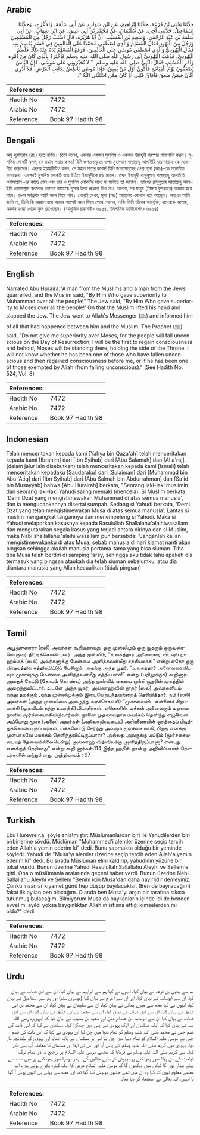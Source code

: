## Arabic


<div dir="rtl" lang="ar" style={{fontSize:'larger',backgroundColor:'#f8f9fa',padding:20}}>
حَدَّثَنَا يَحْيَى بْنُ قَزَعَةَ، حَدَّثَنَا إِبْرَاهِيمُ، عَنِ ابْنِ شِهَابٍ، عَنْ أَبِي سَلَمَةَ، وَالأَعْرَجِ،‏.‏ وَحَدَّثَنَا إِسْمَاعِيلُ، حَدَّثَنِي أَخِي، عَنْ سُلَيْمَانَ، عَنْ مُحَمَّدِ بْنِ أَبِي عَتِيقٍ، عَنِ ابْنِ شِهَابٍ، عَنْ أَبِي سَلَمَةَ بْنِ عَبْدِ الرَّحْمَنِ، وَسَعِيدِ بْنِ الْمُسَيَّبِ، أَنَّ أَبَا هُرَيْرَةَ، قَالَ اسْتَبَّ رَجُلٌ مِنَ الْمُسْلِمِينَ وَرَجُلٌ مِنَ الْيَهُودِ فَقَالَ الْمُسْلِمُ وَالَّذِي اصْطَفَى مُحَمَّدًا عَلَى الْعَالَمِينَ فِي قَسَمٍ يُقْسِمُ بِهِ، فَقَالَ الْيَهُودِيُّ وَالَّذِي اصْطَفَى مُوسَى عَلَى الْعَالَمِينَ، فَرَفَعَ الْمُسْلِمُ يَدَهُ عِنْدَ ذَلِكَ فَلَطَمَ الْيَهُودِيَّ، فَذَهَبَ الْيَهُودِيُّ إِلَى رَسُولِ اللَّهِ صلى الله عليه وسلم فَأَخْبَرَهُ بِالَّذِي كَانَ مِنْ أَمْرِهِ وَأَمْرِ الْمُسْلِمِ، فَقَالَ النَّبِيُّ صلى الله عليه وسلم ‏ "‏ لاَ تُخَيِّرُونِي عَلَى مُوسَى، فَإِنَّ النَّاسَ يَصْعَقُونَ يَوْمَ الْقِيَامَةِ فَأَكُونُ أَوَّلَ مَنْ يُفِيقُ، فَإِذَا مُوسَى بَاطِشٌ بِجَانِبِ الْعَرْشِ، فَلاَ أَدْرِي أَكَانَ فِيمَنْ صَعِقَ فَأَفَاقَ قَبْلِي أَوْ كَانَ مِمَّنِ اسْتَثْنَى اللَّهُ ‏"‏‏.‏
</div>
<div style={{backgroundColor:'#f8f9fa',padding:20, marginBottom: 10}}><table> <thead> <tr> <th>References:</th> <th></th> </tr> </thead> <tbody><tr><td>Hadith No</td><td>7472</td></tr><tr><td>Arabic No</td><td>7472</td></tr><tr><td>Reference</td><td>Book 97 Hadith 98</td></tr></tbody></table></div>

## Bengali


<div dir="ltr" lang="bn" style={{fontSize:'larger',backgroundColor:'#f8f9fa',padding:20}}>
আবূ হুরাইরাহ (রাঃ) হতে বর্ণিত। তিনি বলেন, একবার একজন মুসলিম ও একজন ইয়াহূদী পরস্পর গালাগালি করল। মুসলিম লোকটি বলল, সে মহান সত্তার কসম! যিনি জগতসমূহের ওপর মুহাম্মাদ সাল্লাল্লাহু আলাইহি ওয়াসাল্লাম-কে মনোনীত করেছেন। এরপর ইয়াহূদীটিও বলল, সে মহান সত্তার কসম! যিনি জগতসমূহের ওপর মূসা (আঃ)-কে মনোনীত করেছেন। এরপরই মুসলিম লোকটি হাত উঠিয়ে ইয়াহূদীকে চড় মারল। তখন ইয়াহূদী রাসূলুল্লাহ্ সাল্লাল্লাহু আলাইহি ওয়াসাল্লাম-এর কাছে গেল এবং তার ও মুসলিম লোকটির মধ্যে যা ঘটেছে তা জানাল। তারপর রাসূলুল্লাহ সাল্লাল্লাহু আলাইহি ওয়াসাল্লাম বললেনঃ তোমরা আমাকে মূসার উপর প্রাধান্য দিও না। কেননা, সব মানুষ (শিঙ্গায় ফুৎকারে) অজ্ঞান হয়ে যাবে। তখন সর্বপ্রথম আমি জ্ঞান ফিরে পাব। পেয়েই দেখব, মূসা (আঃ) আরশের একপাশ ধরে আছেন। অতএব আমি জানি না, তিনি কি অজ্ঞান হয়ে আমার আগেই জ্ঞান ফিরে পেয়ে গেলেন, নাকি তিনি তাঁদের অন্তর্ভুক্ত, যাদেরকে আল্লাহ্ অজ্ঞান হওয়া থেকে মুক্ত রেখেছেন। (আধুনিক প্রকাশনী- ৬৯৫৪, ইসলামিক ফাউন্ডেশন- ৬৯৬৪)
</div>
<div style={{backgroundColor:'#f8f9fa',padding:20, marginBottom: 10}}><table> <thead> <tr> <th>References:</th> <th></th> </tr> </thead> <tbody><tr><td>Hadith No</td><td>7472</td></tr><tr><td>Arabic No</td><td>7472</td></tr><tr><td>Reference</td><td>Book 97 Hadith 98</td></tr></tbody></table></div>

## English


<div dir="ltr" lang="en" style={{fontSize:'larger',backgroundColor:'#f8f9fa',padding:20}}>
Narrated Abu Huraira:"A man from the Muslims and a man from the Jews quarrelled, and the Muslim said, "By Him Who gave superiority to Muhammad over all the people!" The Jew said, "By Him Who gave superiority to Moses over all the people!' On that the Muslim lifted his hand and slapped the Jew. The Jew went to Allah's Messenger (ﷺ) and informed him of all that had happened between him and the Muslim. The Prophet (ﷺ) said, "Do not give me superiority over Moses, for the people will fall unconscious on the Day of Resurrection, I will be the first to regain consciousness and behold, Moses will be standing there, holding the side of the Throne. I will not know whether he has been one of those who have fallen unconscious and then regained consciousness before me, or if he has been one of those exempted by Allah (from falling unconscious)." (See Hadith No. 524, Vol. 8)
</div>
<div style={{backgroundColor:'#f8f9fa',padding:20, marginBottom: 10}}><table> <thead> <tr> <th>References:</th> <th></th> </tr> </thead> <tbody><tr><td>Hadith No</td><td>7472</td></tr><tr><td>Arabic No</td><td>7472</td></tr><tr><td>Reference</td><td>Book 97 Hadith 98</td></tr></tbody></table></div>

## Indonesian


<div dir="ltr" lang="id" style={{fontSize:'larger',backgroundColor:'#f8f9fa',padding:20}}>
Telah menceritakan kepada kami [Yahya bin Qaza'ah] telah menceritakan kepada kami [Ibrahim] dari [Ibn Syihab] dari [Abu Salamah] dan [Al a'raj]. (dalam jalur lain disebutkan) telah menceritakan kepada kami [Ismail] telah menceritakan kepadaku [Saudaraku] dari [Sulaiman] dari [Muhammad bin Abu 'Atiq] dari [Ibn Syihab] dari [Abu Salmah bin Abdurrahman] dan [Sa'id bin Musayyab] bahwa [Abu Hurairah] berkata, "Seorang laki-laki muslimin dan seorang laki-laki Yahudi saling memaki (mencela). Si Muslim berkata, 'Demi Dzat yang mengistimewakan Muhammad di atas semua manusia', dan ia mengucapkannya disertai sumpah. Sedang si Yahudi berkata, 'Demi Dzat yang telah mengistimewakan Musa di atas semua manusia'. Lantas si muslim mengangkat tangannya dan menempeleng si Yahudi. Maka si Yahudi melaporkan kasusnya kepada Rasulullah Shallalahu'alaihiwasallam dan mengutarakan segala kasus yang terjadi antara dirinya dan si Muslim, maka Nabi shallallahu 'alaihi wasallam pun bersabda: "Janganlah kalian mengistimewakanku di atas Musa, sebab manusia di hari kiamat nanti akan pingsan sehingga akulah manusia pertama-tama yang bisa siuman. Tiba-tiba Musa telah berdiri di samping 'arsy, sehingga aku tidak tahu apakah dia termasuk yang pingsan ataukah dia telah siuman sebelumku, atau dia diantara manusia yang Allah kecualikan (tidak pingsan)
</div>
<div style={{backgroundColor:'#f8f9fa',padding:20, marginBottom: 10}}><table> <thead> <tr> <th>References:</th> <th></th> </tr> </thead> <tbody><tr><td>Hadith No</td><td>7472</td></tr><tr><td>Arabic No</td><td>7472</td></tr><tr><td>Reference</td><td>Book 97 Hadith 98</td></tr></tbody></table></div>

## Tamil


<div dir="ltr" lang="ta" style={{fontSize:'larger',backgroundColor:'#f8f9fa',padding:20}}>
அபூஹுரைரா (ரலி) அவர்கள் கூறியதாவது: ஒரு முஸ்லிமும் ஒரு யூதரும் ஒருவரையொருவர் திட்டிக்கொண்டனர். அந்த முஸ்லிம், “உலகத்தார் அனைவரை விடவும் முஹம்மத் (ஸல்) அவர்களுக்கு மேன்மை அளித்தவன்மீது சத்தியமாக!” என்று ஏதோ ஒரு விஷயத்தில் சத்தியமிட்டுப் பேசினார். அதற்கு அந்த யூதர், “உலகத்தார் அனைவரைவிடவும் மூசாவுக்கு மேன்மை அளித்தவன்மீது சத்தியமாக!” என்று (பதிலுக்குக்) கூறினார். அதைக் கேட்டு (கோபம் கொண்ட) அந்த முஸ்லிம் கையை ஓங்கி யூதரின் முகத்தில் அறைந்துவிட்டார். உடனே அந்த யூதர், அல்லாஹ்வின் தூதர் (ஸல்) அவர்களிடம் வந்து தமக்கும் அந்த முஸ்லிமுக்கும் இடையே நடந்தவற்றைத் தெரிவித்தார். நபி (ஸல்) அவர்கள் (அந்த முஸ்லிமை அழைத்து வரச்சொல்லி) “மூசாவைவிட என்னைச் சிறப்பாக்கி (முதலிடம் தந்து உயர்த்தி)விடாதீர்கள். ஏனெனில், மக்கள் அனைவரும் மறுமை நாளில் மூர்ச்சையாகிவிடுவார்கள். நானே முதலாவதாக மயக்கம் தெளிந்து எழுவேன். அப்போது மூசா (அலை) அவர்கள் (அல்லாஹ்வுடைய) அரியணையின் ஓரத்தைப் பிடித்துக்கொண்டிருப்பார்கள். மக்களோடு சேர்ந்து அவரும் மூர்ச்சை யாகி, பிறகு எனக்கு முன்பாகவே மயக்கம் தெளிந்துவிட்டிருப்பாரா? அல்லது அவருக்கு மட்டும் (மூர்ச்சையடையத் தேவையில்லையென்று) அல்லாஹ் விதிவிலக்கு அளித்திருப்பானா? என்பது எனக்குத் தெரியாது” என்று கூறி னார்கள்.114 இந்த ஹதீஸ் நான்கு அறிவிப்பாளர் தொடர்களில் வந்துள்ளது. அத்தியாயம் : 97
</div>
<div style={{backgroundColor:'#f8f9fa',padding:20, marginBottom: 10}}><table> <thead> <tr> <th>References:</th> <th></th> </tr> </thead> <tbody><tr><td>Hadith No</td><td>7472</td></tr><tr><td>Arabic No</td><td>7472</td></tr><tr><td>Reference</td><td>Book 97 Hadith 98</td></tr></tbody></table></div>

## Turkish


<div dir="ltr" lang="tr" style={{fontSize:'larger',backgroundColor:'#f8f9fa',padding:20}}>
Ebu Hureyre r.a. şöyle anlatmıştır: Müslümanlardan biri ile Yahudilerden biri birbirlerine sövdü. Müslüman "Muhammed'i alemler üzerine seçip tercih eden Allah'a yemin ederim ki" dedi. Bunu yapmakta olduğu bir yeminde söyledi. Yahudi de "Musa'yı alemler üzerine seçip tercih eden Allah'a yemin ederim ki" dedi. Bu sırada Müslüman elini kaldırıp, yahudinin yüzüne bir tokat vurdu. Bunun üzerine Yahudi Resulullah Sallallahu Aleyhi ve Sellem'e gitti. Ona o müslümanla aralarında geçeni haber verdi. Bunun üzerine Nebi Sallallahu Aleyhi ve Sellem "Benim için Musa'dan daha hayırlıdır demeyiniz. Çünkü insanlar kıyamet günü hep düşüp bayılacaklar. (Ben de bayılacağım) fakat ilk ayılan ben olacağım. O anda ben Musa'yı arşın bir tarafına sıkıca tutunmuş bulacağım. Bilmiyorum Musa da bayılanların içinde idi de benden evvel mi ayıldı yoksa baygınlıktan Allah'ın istisna ettiği kimselerden mi oldu?" dedi
</div>
<div style={{backgroundColor:'#f8f9fa',padding:20, marginBottom: 10}}><table> <thead> <tr> <th>References:</th> <th></th> </tr> </thead> <tbody><tr><td>Hadith No</td><td>7472</td></tr><tr><td>Arabic No</td><td>7472</td></tr><tr><td>Reference</td><td>Book 97 Hadith 98</td></tr></tbody></table></div>

## Urdu


<div dir="rtl" lang="ur" style={{fontSize:'larger',backgroundColor:'#f8f9fa',padding:20}}>
ہم سے یحییٰ بن قزعہ نے بیان کیا، انہوں نے کہا ہم سے ابراہیم نے بیان کیا، ان سے ابن شہاب نے بیان کیا، ان سے ابوسلمہ نے بیان کیا، اور ان سے اعرج نے بیان کیا (دوسری سند) اور ہم سے اسماعیل نے بیان کیا، انہوں نے کہا مجھ سے میرے بھائی نے بیان کیا، ان سے سلیمان نے بیان کیا، ان سے محمد بن ابی عتیق نے بیان کیا، ان سے ابن شہاب نے بیان کیا، ان سے محمد بن ابی عتیق نے بیان کیا، ان سے ابن شہاب نے بیان کیا ان سے ابوسلمہ بن عبدالرحمٰن اور سعید بن مسیب نے بیان کیا کہ ابوہریرہ رضی اللہ عنہ نے بیان کیا کہ ایک مسلمان اور ایک یہودی نے آپس میں جھگڑا کیا۔ مسلمان نے کہا کہ اس ذات کی قسم جس نے محمد صلی اللہ علیہ وسلم کو تمام دنیا میں چن لیا اور یہودی نے کہا کہ اس ذات کی قسم جس نے موسیٰ علیہ السلام کو تمام دنیا میں چن لیا اس پر مسلمان نے ہاتھ اٹھایا اور یہودی کو طمانچہ مار دیا۔ یہودی نبی کریم صلی اللہ علیہ وسلم کے پاس آیا اور اس نے اپنا اور مسلمان کا معاملہ آپ سے ذکر کیا۔ نبی کریم صلی اللہ علیہ وسلم نے فرمایا کہ مجھے موسیٰ علیہ السلام پر ترجیح نہ دو، تمام لوگ قیامت کے دن پہلا صور پھونکنے پر بیہوش کر دئیے جائیں گے۔ پھر دوسرا صور پھونکنے پر میں سب سے پہلے بیدار ہوں گا لیکن میں دیکھوں گا کہ موسیٰ علیہ السلام عرش کا ایک کنارہ پکڑے ہوئے ہیں، اب مجھے معلوم نہیں کہ کیا وہ ان میں تھے جنہیں بیہوش کیا گیا تھا اور مجھ سے پہلے ہی انہیں ہوش آ گیا یا انہیں اللہ تعالیٰ نے استشناء کر دیا تھا۔
</div>
<div style={{backgroundColor:'#f8f9fa',padding:20, marginBottom: 10}}><table> <thead> <tr> <th>References:</th> <th></th> </tr> </thead> <tbody><tr><td>Hadith No</td><td>7472</td></tr><tr><td>Arabic No</td><td>7472</td></tr><tr><td>Reference</td><td>Book 97 Hadith 98</td></tr></tbody></table></div>